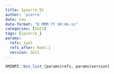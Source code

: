 ```yaml
---
title: 1pierre_01
author: 'pierre'
date: now
date-format: "D MMM YY HH:mm.ss"
categories: [SG21]
tags: [1pierre_]
params:
  refs: 1pe1
  refs_after: Rom1:1
  version: SG21
---
```


```r
XMINPI::bcv_list_(params$refs, params$version)
```

